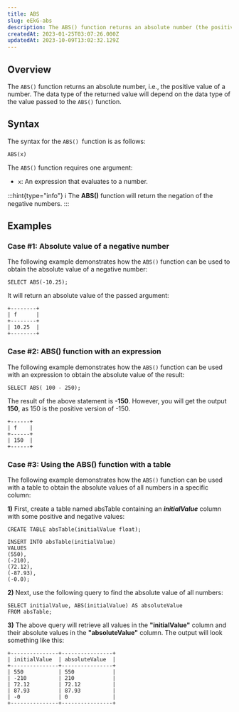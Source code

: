 ```yaml
---
title: ABS
slug: eEkG-abs
description: The ABS() function returns an absolute number (the positive value of a number). See detailed examples and syntax here to better understand the function.
createdAt: 2023-01-25T03:07:26.000Z
updatedAt: 2023-10-09T13:02:32.129Z
---
```


## Overview

The `ABS()` function returns an absolute number, i.e., the positive value of a number. The data type of the returned value will depend on the data type of the value passed to the `ABS()` function.

## Syntax

The syntax for the `ABS() `function is as follows:

```pgsql
ABS(x)
```

The `ABS()` function requires one argument:

*   `x`: An expression that evaluates to a number.

:::hint{type="info"}
ℹ️ The **ABS()** function will return the negation of the negative numbers.
:::

## Examples

### Case #1: Absolute value of a negative number

The following example demonstrates how the `ABS()` function can be used to obtain the absolute value of a negative number:

```pgsql
SELECT ABS(-10.25);
```

It will return an absolute value of the passed argument:

```pgsql
+--------+
| f      | 
+--------+
| 10.25  |
+--------+
```

### Case #2: ABS() function with an expression

The following example demonstrates how the `ABS()` function can be used with an expression to obtain the absolute value of the result:

```pgsql
SELECT ABS( 100 - 250);
```

The result of the above statement is **-150**. However, you will get the output **150**, as 150 is the positive version of -150.

```pgsql
+------+
| f    | 
+------+
| 150  |
+------+
```

### Case #3: Using the ABS() function with a table

The following example demonstrates how the `ABS()` function can be used with a table to obtain the absolute values of all numbers in a specific column:

**1)** First, create a table named absTable containing an ***initialValue*** column with some positive and negative values:

```pgsql
CREATE TABLE absTable(initialValue float);

INSERT INTO absTable(initialValue)
VALUES 
(550),
(-210), 
(72.12),
(-87.93),
(-0.0);
```

**2)** Next, use the following query to find the absolute value of all numbers:

```pgsql
SELECT initialValue, ABS(initialValue) AS absoluteValue
FROM absTable;
```

**3)** The above query will retrieve all values in the **"initialValue"** column and their absolute values in the **"absoluteValue"** column. The output will look something like this:

```pgsql
+---------------+----------------+
| initialValue  | absoluteValue  |
+---------------+----------------+
| 550           | 550            |
| -210          | 210            |
| 72.12         | 72.12          |
| 87.93         | 87.93          |
| -0            | 0              |
+---------------+----------------+
```

